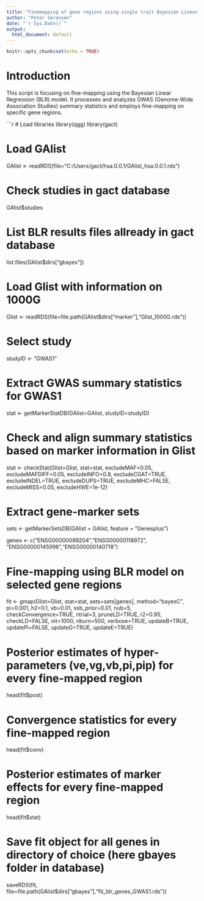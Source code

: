 ```yaml
---
title: "Finemapping of gene regions using single trait Bayesian Linear Regression models"
author: "Peter Sørensen"
date: "`r Sys.Date()`"
output:
  html_document: default
---
```


```r
knitr::opts_chunk$set(echo = TRUE)
```

# Introduction
This script is focusing on fine-mapping using the Bayesian Linear Regression (BLR) model. It processes and analyzes GWAS (Genome-Wide Association Studies) summary statistics and employs fine-mapping on specific gene regions.

```r
# Load libraries
library(qgg)
library(gact)

# Load GAlist
GAlist <- readRDS(file="C:/Users/gact/hsa.0.0.1/GAlist_hsa.0.0.1.rds")


# Check studies in gact database
GAlist$studies

# List BLR results files allready in gact database
list.files(GAlist$dirs["gbayes"])

# Load Glist with information on 1000G
Glist <- readRDS(file=file.path(GAlist$dirs["marker"],"Glist_1000G.rds"))

# Select study
studyID <- "GWAS1"

# Extract GWAS summary statistics for GWAS1
stat <- getMarkerStatDB(GAlist=GAlist, studyID=studyID)


# Check and align summary statistics based on marker information in Glist
stat <- checkStat(Glist=Glist, stat=stat,
                  excludeMAF=0.05,
                  excludeMAFDIFF=0.05,
                  excludeINFO=0.8,
                  excludeCGAT=TRUE,
                  excludeINDEL=TRUE,
                  excludeDUPS=TRUE,
                  excludeMHC=FALSE,
                  excludeMISS=0.05,
                  excludeHWE=1e-12)

# Extract gene-marker sets
sets <- getMarkerSetsDB(GAlist = GAlist, feature = "Genesplus")

genes <- c("ENSG00000099204","ENSG00000118972", "ENSG00000145996","ENSG00000140718")

# Fine-mapping using BLR model on selected gene regions
fit <- gmap(Glist=Glist, stat=stat, sets=sets[genes],
            method="bayesC", pi=0.001, h2=0.1,
            vb=0.01, ssb_prior=0.01, nub=5,
            checkConvergence=TRUE, ntrial=3,
            pruneLD=TRUE, r2=0.95, checkLD=FALSE,
            nit=1000, nburn=500, verbose=TRUE,
            updateB=TRUE, updatePi=FALSE, updateG=TRUE, updateE=TRUE)

# Posterior estimates of hyper-parameters (ve,vg,vb,pi,pip) for every fine-mapped region
head(fit$post)

# Convergence statistics for every fine-mapped region
head(fit$conv)

# Posterior estimates of marker effects for every fine-mapped region
head(fit$stat)

# Save fit object for all genes in directory of choice (here gbayes folder in database)
saveRDS(fit, file=file.path(GAlist$dirs["gbayes"],"fit_blr_genes_GWAS1.rds"))

